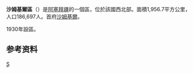 {{Infobox settlement
| name  = 沙姆基爾區
| other_name                    = Shamkir District
| type                    = [[阿塞拜疆行政区划|区]]
| parts_type = 定居点<ref name="preslib">{{cite web |url=https://files.preslib.az/projects/azerbaijan/gl2.pdf |title=İnzibati-ərazi vahidləri |author=<!--Not stated--> |date= |website=preslib.az |publisher= |access-date=28 February 2021 |quote=}}</ref>
| parts  = 66
| established_title       = 建立
| established_date        = 1930-08-08
| image_map               = Shamkir District in Azerbaijan 2021.svg
| map_caption             = 在阿塞拜疆的位置
| subdivision_type        = [[国家|国家]]
| subdivision_name        = {{flag|Azerbaijan}}
| subdivision_type1       = [[阿塞拜疆行政区划|经济区]]
| subdivision_name1       = {{tsl|en|Ganja-Qazakh Economic Region||Ganja-Qazakh}}
| population_as_of        = {{tsl|en|Census in Azerbaijan||2020}}
| population_footnotes    = <ref name="statgov">{{cite web |url=https://www.stat.gov.az/source/demoqraphy/ap/az/population_2020.zip |title=Population of Azerbaijan |author=<!--Not stated--> |date= |website=stat.gov.az |publisher=[[阿塞拜疆国家统计委员会|State Statistics Committee]] |access-date=22 February 2021 |quote=}}</ref>
| population_total        = 219500
| area_total_km2          = 1660
| population_density_km2  = auto
| postal_code             = 5700
| seat_type               = 首府
| seat                    = [[沙姆基爾|沙姆基爾]]
| leader_title            = 区长
| leader_name             = Alimpaşa Məmmədov
| timezone                = [[阿塞拜疆标准时间|AZT]]
| utc_offset              = +4
| website                 = {{URL|shamkir-ih.gov.az}}
}}
'''沙姆基爾區'''（{{lang-az|Şəmkir rayonu}}）是[[阿塞拜疆|阿塞拜疆]]的一個區，位於該國西北部。面積1,956.7平方公里，人口186,697人。首府[[沙姆基爾|沙姆基爾]]。

1930年設區。

==参考资料==
{{refs}}

{{coord|display=title}}
{{亞塞拜然行政區劃}}
{{normdaten}}

[[Category:阿塞拜疆行政區劃|Ş]]
{{Azerbaijan-geo-stub}}